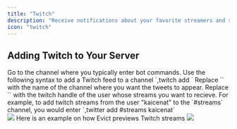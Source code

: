 ```yaml
---
title: "Twitch"
description: "Receive notifications about your favorite streamers and stay updated with the latest Twitch streams using Evict."
icon: "twitch"
---
```


## Adding Twitch to Your Server
<Steps>
<Step title="Navigate to the Commands Channel">
  Go to the channel where you typically enter bot commands.
</Step>

<Step title="Enter the Command">
  Use the following syntax to add a Twitch feed to a channel `,twitch add <channel> <user>`
Replace `<channel>` with the name of the channel where you want the tweets to appear.
Replace `<user>` with the twitch handle of the user whose streams you want to recieve.
</Step>

<Step title="Example Command">
For example, to add twitch streams from the user "kaicenat" to the `#streams` channel, you would enter `,twitter add #streams kaicenat`
  <br />
  <Frame caption="Setting up twitch with Evict.">
  <img src="/images/twitch/twitch.gif" />
</Frame>
</Step>

 <Step title="Example preview">
 Here is an example on how Evict previews Twitch streams 
<Frame caption= "Example of Evict notifying">
 <img src="/images/twitch/twitch.png" />
 </Frame>
</Step>
</Steps>